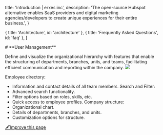 
  title: 'Introduction | erxes inc',
  description:
    'The open-source Hubspot alternative enables SaaS providers and digital marketing agencies/developers to create unique experiences for their entire business.',
}

  { title: 'Architecture', id: 'architecture' },
  { title: 'Frequently Asked Questions', id: 'faq' },
]

<HeroPattern />
# **User Management**

Define and visualize the organizational hierarchy with features that enable the structuring of departments, branches, units, and teams, facilitating efficient communication and reporting within the company.
![](https://office.erxes.io/gateway/read-file?key=office-erxes-io/0.058440401406201214People.png)

Employee directory:
- Information and contact details of all team members.
Search and Filter:
- Advanced search functionality.
- Filter options based on roles, skills, etc.
- Quick access to employee profiles.
Company structure:
- Organizational chart.
- Details of departments, branches, and units.
- Customization options for structure.



[🖋️Improve this page](https://github.com/erxes/erxes-docs/edit/main/src/app/requirement/employee/structure/page.mdx)
